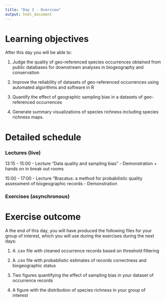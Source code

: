 ```yaml
---
title: "Day 2 - Overview"
output: html_document
---
```


# Learning objectives
After this day you will be able to:

1. Judge the quality of geo-referenced species occurrences obtained from public databases for downstream analyses in biogeography and conservation

2. Improve the reliability of datasets of geo-referenced occurrences using automated algorithms and software in R

3. Quantify the effect of geographic sampling bias in a datasets of geo-referenced occurrences

4. Generate summary visualizations of species richness including species richness maps.

# Detailed schedule

### Lectures (live)
13:15 - 15:00
- Lecture "Data quality and sampling bias"
- Demonstration + hands on in break out rooms 

15:00 - 17:00
- Lecture "Bracatus: a method for probabilistic quality assessment of biogeographic records
- Demonstration

### Exercises (asynchronous)

# Exercise outcome
A the end of this day, you will have produced the following files for your group of interest, which you will use during the exercises during the next days:

1. A .csv file with cleaned occurrence records based on threshold filtering

2. A .csv file with probabilistic estimates of records correctness and biogeographic status 

3. Two figures quantifying the effect of sampling bias in your dataset of occurrence records

4. A figure with the distribution of species richness in your group of interest